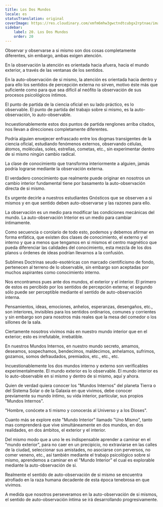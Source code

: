 ```yaml
---
title: Los Dos Mundos
locale: es
statusTranslation: original
coverImage: https://res.cloudinary.com/xmfm6mhw3gwctndtcubgx2rptnae/image/upload/v1740468922/small_cover_tratado_de_psicologia_revolucionaria_a4c0dca4e0.webp
sidebar:
    label: 20. Los Dos Mundos
    order: 20
---
```

Observar y observarse a si mismo son dos cosas completamente diferentes, sin embargo, ambas exigen atención.

En la observación la atención es orientada hacia afuera, hacia el mundo exterior, a través de las ventanas de los sentidos.

En la auto-observación de si mismo, la atención es orientada hacia dentro y para ello los sentidos de percepción externa no sirven, motivo éste más que suficiente como para que sea difícil al neófito la observación de sus procesos psicológicos íntimos.

El punto de partida de la ciencia oficial en su lado práctico, es lo observable. El punto de partida del trabajo sobre si mismo, es la auto-observación, lo auto-observable.

Incuestionablemente estos dos puntos de partida renglones arriba citados, nos llevan a direcciones completamente diferentes.

Podría alguien envejecer enfrascado entre los dogmas transigentes de la ciencia oficial, estudiando fenómenos externos, observando células, átomos, moléculas, soles, estrellas, cometas, etc., sin experimentar dentro de si mismo ningún cambio radical.

La clase de conocimiento que transforma interiormente a alguien, jamás podría lograrse mediante la observación externa.

El verdadero conocimiento que realmente puede originar en nosotros un cambio interior fundamental tiene por basamento la auto-observación directa de si mismo.

Es urgente decirle a nuestros estudiantes Gnósticos que se observen a si mismos y en que sentido deben auto-observarse y las razones para ello.

La observación es un medio para modificar las condiciones mecánicas del mundo. La auto-observación Interior es un medio para cambiar íntimamente.

Como secuencia o corolario de todo esto, podemos y debemos afirmar en forma enfática, que existen dos clases de conocimiento, el externo y el interno y que a menos que tengamos en si mismos el centro magnético que pueda diferenciar las calidades del conocimiento, esta mezcla de los dos planos u órdenes de ideas podrían llevarnos a la confusión.

Sublimes Doctrinas seudo-esotéricas con marcado cientificismo de fondo, pertenecen al terreno de lo observable, sin embargo son aceptadas por muchos aspirantes como conocimiento interno.

Nos encontramos pues ante dos mundos, el exterior y el interior. El primero de estos es percibido por los sentidos de percepción externa; el segundo sólo puede ser perceptible mediante el sentido de auto-observación interna.

Pensamientos, ideas, emociones, anhelos, esperanzas, desengaños, etc., son interiores, invisibles para los sentidos ordinarios, comunes y corrientes y sin embargo son para nosotros más reales que la mesa del comedor o los sillones de la sala.

Ciertamente nosotros vivimos más en nuestro mundo interior que en el exterior; esto es irrefutable, irrebatible.

En nuestros Mundos Internos, en nuestro mundo secreto, amamos, deseamos, sospechamos, bendecimos, maldecimos, anhelamos, sufrimos, gozamos, somos defraudados, premiados, etc., etc., etc.

Incuestionablemente los dos mundos interno y externo son verifícables experimentalmente. El mundo exterior es lo observable. El mundo interior es lo auto-observable en si mismo y dentro de si mismo, aquí y ahora.

Quien de verdad quiera conocer los "Mundos Internos" del planeta Tierra o del Sistema Solar o de la Galaxia en que vivimos, debe conocer previamente su mundo íntimo, su vida interior, particular, sus propios "Mundos Internos".

"Hombre, conócete a ti mismo y conocerás al Universo y a los Dioses".

Cuanto más se explore este "Mundo Interior" llamado "Uno Mismo", tanto mas comprenderá que vive simultáneamente en dos mundos, en dos realidades, en dos ámbitos, el exterior y el interior.

Del mismo modo que a uno le es indispensable aprender a caminar en el "mundo exterior", para no caer en un precipicio, no extraviarse en las calles de la ciudad, seleccionar sus amistades, no asociarse con perversos, no comer veneno, etc., así también mediante el trabajo psicológico sobre si mismo, aprendemos a caminar en el "Mundo Interior" el cual es explorable mediante la auto-observación de si.

Realmente el sentido de auto-observación de si mismo se encuentra atrofiado en la raza humana decadente de esta época tenebrosa en que vivimos.

A medida que nosotros perseveramos en la auto-observación de si mismos, el sentido de auto-observación íntima se irá desarrollando progresivamente.
